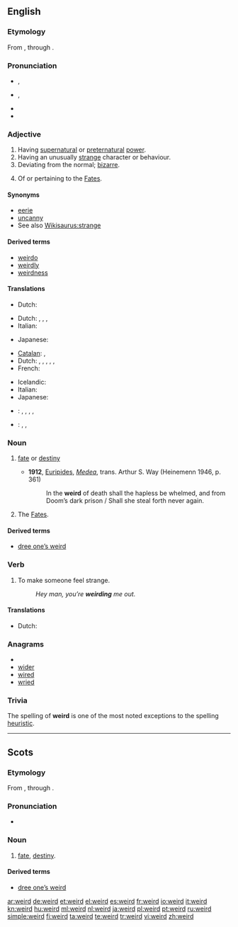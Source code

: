 {{was wotd|2007|March|5}}
==English==

===Etymology===
From {{etyl|ang}} {{term|wyrd||fate, destiny|lang=ang}}, through {{term|weorþan||to become|lang=ang}}.

===Pronunciation===
* {{a|RP}} {{IPA|/wɪəd/}}, {{SAMPA|/wI@d/}}
* {{a|US}} {{IPA|/wiɚd/|/wɪɚd/}}, {{SAMPA|/wi@rd/}}
* {{audio|en-us-weird.ogg|Audio (US)}}
* {{rhymes|ɪə(r)d}}

===Adjective===
{{en-adj|er}}

# Having [[supernatural]] or [[preternatural]] [[power]].
# Having an unusually [[strange]] character or behaviour.
# Deviating from the normal; [[bizarre]].
# {{archaic}} Of or pertaining to the [[Fates]].

{{rfex}}

====Synonyms====
{{rfc|sort out in senses}}
* [[eerie]]
* [[uncanny]]
* See also [[Wikisaurus:strange]]

====Derived terms====
* [[weirdo]]
* [[weirdly]]
* [[weirdness]]

====Translations====
{{trans-top|having supernatural or preternatural power}}
* Dutch: {{t+|nl|bovennatuurlijk}}
{{trans-mid}}
{{trans-bottom}}

{{trans-top|having an unusually strange character or behaviour}}
* Dutch: {{t+|nl|vreemd}}, {{t+|nl|raar}}, {{t-|nl|bizar}}, {{t+|nl|eigenaardig}}
* Italian: {{t+|it|strano}}
{{trans-mid}}
* Japanese: {{t-|ja|変な|tr=hen na}}
{{trans-bottom}}

{{trans-top|deviating from the normal; bizarre}}
* [[Catalan]]: {{t|ca|rar/a,|m|f}},  {{t|ca|estrany/a|m|f}}
* Dutch: {{t+|nl|vreemd}}, {{t+|nl|raar}}, {{t+|nl|ongewoon}}, {{t-|nl|bizar}}, {{t+|nl|eigenaardig}}, {{t+|nl|merkwaardig}}
* French: {{t+|fr|bizarre|m|f}}
{{trans-mid}}
* Icelandic: {{t+|is|kynlegur|m}}
* Italian: {{t+|it|bizzarro}}
* Japanese: {{t-|ja|変な|tr=hen na}}
{{trans-bottom}}

{{trans-top|archaic: of or pertaining to the Fates}}
{{trans-mid}}
{{trans-bottom}}

{{checktrans-top}}
* {{ttbc|German}}: {{t|de|eigenartig}}, {{t+|de|merkwürdig}}, {{t+|de|sonderbar}}, {{t+|de|seltsam}}, {{t+|de|bizarr}}
{{trans-mid}}
* {{ttbc|Polish}}: {{t+|pl|dziwny}}, {{t|pl|dziwaczny}}, {{t|pl|cudaczny}}
{{trans-bottom}}

===Noun===
{{en-noun}}

# {{context|archaic|except in Scots}} [[fate]] or [[destiny]]
#* '''1912''', [[w:Euripides|Euripides]], ''[[s:Medea|Medea]]'', trans. Arthur S. Way (Heinemenn 1946, p. 361)
#*: In the '''weird''' of death shall the hapless be whelmed, and from Doom’s dark prison / Shall she steal forth never again.
# {{context|archaic|in plural}} The [[Fates]].

====Derived terms====
* [[dree one’s weird]]

===Verb===
{{rfc|shouldn’t this be at [[weird out]]?}}
{{en-verb}}

# To make someone feel strange.
#: ''Hey man, you’re '''weirding''' me out.''

====Translations====
{{trans-top|make feel strange}}
* Dutch: {{t+|nl|de}} {{t-|nl|kriebel|alt=kriebels}} {{t+|nl|bezorgen}}
{{trans-mid}}
{{trans-bottom}}

===Anagrams===
* {{alphagram|deirw}}
* [[wider#English|wider]]
* [[wired#English|wired]]
* [[wried#English|wried]]

===Trivia===
The spelling of '''weird''' is one of the most noted exceptions to the {{w|I before E except after C}} spelling [[heuristic]].

----

==Scots==

===Etymology===
From {{etyl|ang|sco}} {{term|wyrd||fate, destiny|lang=ang}}, through {{term|weohrtan||to become|lang=ang}}.

===Pronunciation===
* {{IPA|/wird/|lang=sco}}

===Noun===
{{sco-noun}}

# [[fate]], [[destiny]].

====Derived terms====
* [[dree one’s weird]]

[[ar:weird]]
[[de:weird]]
[[et:weird]]
[[el:weird]]
[[es:weird]]
[[fr:weird]]
[[io:weird]]
[[it:weird]]
[[kn:weird]]
[[hu:weird]]
[[ml:weird]]
[[nl:weird]]
[[ja:weird]]
[[pl:weird]]
[[pt:weird]]
[[ru:weird]]
[[simple:weird]]
[[fi:weird]]
[[ta:weird]]
[[te:weird]]
[[tr:weird]]
[[vi:weird]]
[[zh:weird]]